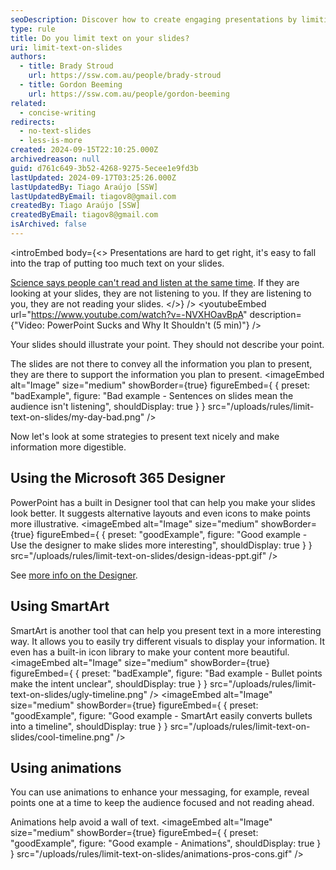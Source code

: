 ```yaml
---
seoDescription: Discover how to create engaging presentations by limiting text on your slides
type: rule
title: Do you limit text on your slides?
uri: limit-text-on-slides
authors:
  - title: Brady Stroud
    url: https://ssw.com.au/people/brady-stroud
  - title: Gordon Beeming
    url: https://ssw.com.au/people/gordon-beeming
related:
  - concise-writing
redirects:
  - no-text-slides
  - less-is-more
created: 2024-09-15T22:10:25.000Z
archivedreason: null
guid: d761c649-3b52-4268-9275-5ecee1e9fd3b
lastUpdated: 2024-09-17T03:25:26.000Z
lastUpdatedBy: Tiago Araújo [SSW]
lastUpdatedByEmail: tiagov8@gmail.com
createdBy: Tiago Araújo [SSW]
createdByEmail: tiagov8@gmail.com
isArchived: false
---
```


<introEmbed
  body={<>
Presentations are hard to get right, it's easy to fall into the trap of putting too much text on your slides.

[Science says people can't read and listen at the same time](https://www.linkedin.com/pulse/science-says-you-cant-read-listen-same-time-andrea-pacini). If they are looking at your slides, they are not listening to you. If they are listening to you, they are not reading your slides.
  </>}
/>
<youtubeEmbed url="https://www.youtube.com/watch?v=-NVXHOavBpA" description={"Video: PowerPoint Sucks and Why It Shouldn't (5 min)"} />

Your slides should illustrate your point. They should not describe your point.

The slides are not there to convey all the information you plan to present, they are there to support the information you plan to present.
<imageEmbed
  alt="Image"
  size="medium"
  showBorder={true}
  figureEmbed={ {
    preset: "badExample",
    figure: "Bad example - Sentences on slides mean the audience isn't listening",
    shouldDisplay: true
  } }
  src="/uploads/rules/limit-text-on-slides/my-day-bad.png"
/>

Now let's look at some strategies to present text nicely and make information more digestible.

## Using the Microsoft 365 Designer

PowerPoint has a built in Designer tool that can help you make your slides look better. It suggests alternative layouts and even icons to make points more illustrative.
<imageEmbed
  alt="Image"
  size="medium"
  showBorder={true}
  figureEmbed={ {
    preset: "goodExample",
    figure: "Good example - Use the designer to make slides more interesting",
    shouldDisplay: true
  } }
  src="/uploads/rules/limit-text-on-slides/design-ideas-ppt.gif"
/>

See [more info on the Designer](https://support.microsoft.com/en-us/office/create-professional-slide-layouts-with-designer-53c77d7b-dc40-45c2-b684-81415eac0617).

## Using SmartArt

SmartArt is another tool that can help you present text in a more interesting way. It allows you to easily try different visuals to display your information. It even has a built-in icon library to make your content more beautiful.
<imageEmbed
  alt="Image"
  size="medium"
  showBorder={true}
  figureEmbed={ {
    preset: "badExample",
    figure: "Bad example - Bullet points make the intent unclear",
    shouldDisplay: true
  } }
  src="/uploads/rules/limit-text-on-slides/ugly-timeline.png"
/>
<imageEmbed
  alt="Image"
  size="medium"
  showBorder={true}
  figureEmbed={ {
    preset: "goodExample",
    figure: "Good example - SmartArt easily converts bullets into a timeline",
    shouldDisplay: true
  } }
  src="/uploads/rules/limit-text-on-slides/cool-timeline.png"
/>

## Using animations

You can use animations to enhance your messaging, for example, reveal points one at a time to keep the audience focused and not reading ahead.

Animations help avoid a wall of text.
<imageEmbed
  alt="Image"
  size="medium"
  showBorder={true}
  figureEmbed={ {
    preset: "goodExample",
    figure: "Good example - Animations",
    shouldDisplay: true
  } }
  src="/uploads/rules/limit-text-on-slides/animations-pros-cons.gif"
/>

